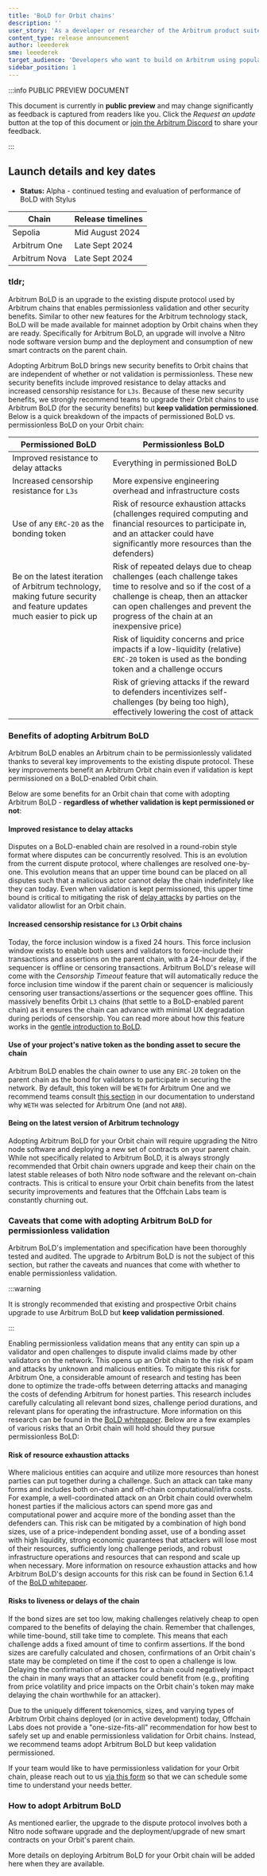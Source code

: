 ```yaml
---
title: 'BoLD for Orbit chains'
description: ''
user_story: 'As a developer or researcher of the Arbitrum product suite, I want to learn about BoLD, a next-generation dispute protocol that enables permissionless validation.'
content_type: release announcement
author: leeederek
sme: leeederek
target_audience: 'Developers who want to build on Arbitrum using popular programming languages, like Rust'
sidebar_position: 1
---
```


:::info PUBLIC PREVIEW DOCUMENT

This document is currently in **public preview** and may change significantly as feedback is captured from readers like you. Click the _Request an update_ button at the top of this document or [join the Arbitrum Discord](https://discord.gg/arbitrum) to share your feedback.

:::


## Launch details and key dates

- **Status:** Alpha - continued testing and evaluation of performance of BoLD with Stylus

| Chain            | Release timelines                                           |
|------------------|-------------------------------------------------------------|
| Sepolia | Mid August 2024                                             |
| <a data-quicklook-from="arbitrum-one">Arbitrum One</a>     | Late Sept 2024                                              |
| <a data-quicklook-from="arbitrum-nova">Arbitrum Nova</a>    | Late Sept 2024                                              |


### tldr;

Arbitrum BoLD is an upgrade to the existing dispute protocol used by Arbitrum chains that enables permissionless validation and other security benefits. Similar to other new features for the Arbitrum technology stack, BoLD will be made available for mainnet adoption by Orbit chains when they are ready. Specifically for Arbitrum BoLD, an upgrade will involve a Nitro node software version bump and the deployment and consumption of new smart contracts on the parent chain.

Adopting <a data-quicklook-from="bold">Arbitrum BoLD</a> brings new security benefits to Orbit chains that are independent of whether or not validation is permissionless. These new security benefits include improved resistance to delay attacks and increased censorship resistance for `L3s`. Because of these new security benefits, we strongly recommend teams to upgrade their Orbit chains to use Arbitrum BoLD (for the security benefits) but **keep validation permissioned**. Below is a quick breakdown of the impacts of permissioned BoLD vs. permissionless BoLD on your Orbit chain:

| Permissioned BoLD                           | Permissionless BoLD                              |
|--------------------------------------------- |--------------------------------------------------|
| Improved resistance to delay attacks         | Everything in permissioned BoLD                  |
| Increased censorship resistance for `L3s`     | More expensive engineering overhead and infrastructure costs |
| Use of any `ERC-20` as the bonding token    | Risk of resource exhaustion attacks (challenges required computing and financial resources to participate in, and an attacker could have significantly more resources than the defenders)              |
| Be on the latest iteration of Arbitrum technology, making future security and feature updates much easier to pick up | Risk of repeated delays due to cheap challenges (each challenge takes time to resolve and so if the cost of a challenge is cheap, then an attacker can open challenges and prevent the progress of the chain at an inexpensive price) |
|                                             | Risk of liquidity concerns and price impacts if a low-liquidity (relative) `ERC-20` token is used as the bonding token and a challenge occurs |
|                                             | Risk of grieving attacks if the reward to defenders incentivizes self-challenges (by being too high), effectively lowering the cost of attack |


### Benefits of adopting Arbitrum BoLD

Arbitrum BoLD enables an Arbitrum chain to be permissionlessly validated thanks to several key improvements to the existing dispute protocol. These key improvements benefit an Arbitrum Orbit chain even if validation is kept permissioned on a BoLD-enabled Orbit chain. 

Below are some benefits for an Orbit chain that come with adopting Arbitrum BoLD - **regardless of whether validation is kept permissioned or not**:

#### Improved resistance to delay attacks
Disputes on a BoLD-enabled chain are resolved in a round-robin style format where disputes can be concurrently resolved. This is an evolution from the current dispute protocol, where challenges are resolved one-by-one. This evolution means that an upper time bound can be placed on all disputes such that a malicious actor cannot delay the chain indefinitely like they can today. Even when validation is kept permissioned, this upper time bound is critical to mitigating the risk of [delay attacks](https://medium.com/offchainlabs/solutions-to-delay-attacks-on-rollups-434f9d05a07a) by parties on the validator allowlist for an Orbit chain.

#### Increased censorship resistance for `L3` Orbit chains
Today, the force inclusion window is a fixed 24 hours. This force inclusion window exists to enable both users and validators to force-include their transactions and assertions on the parent chain, with a 24-hour delay, if the sequencer is offline or censoring transactions. Arbitrum BoLD's release will come with the *Censorship Timeout* feature that will automatically reduce the force inclusion time window if the parent chain or sequencer is maliciously censoring user transactions/assertions or the sequencer goes offline. This massively benefits Orbit `L3` chains (that settle to a BoLD-enabled parent chain) as it ensures the chain can advance with minimal UX degradation during periods of censorship. You can read more about how this feature works in the [gentle introduction to BoLD](https://docs.arbitrum.io/how-arbitrum-works/bold/gentle-introduction#q-how-do-bold-based-l3s-challenge-periods-operate-considering-the-worst-case-scenario).

#### Use of your project's native token as the bonding asset to secure the chain
Arbitrum BoLD enables the chain owner to use any `ERC-20` token on the parent chain as the bond for validators to participate in securing the network. By default, this token will be `WETH` for Arbitrum One and we recommend teams consult [this section](https://docs.arbitrum.io/how-arbitrum-works/bold/gentle-introduction#q-why-is-arb-not-the-bonding-token-used-in-bold-on-arbitrum-one) in our documentation to understand why `WETH` was selected for Arbitrum One (and not `ARB`).

#### Being on the latest version of Arbitrum technology
Adopting Arbitrum BoLD for your Orbit chain will require upgrading the Nitro node software and deploying a new set of contracts on your parent chain. While not specifically related to Arbitrum BoLD, it is always strongly recommended that Orbit chain owners upgrade and keep their chain on the latest stable releases of both Nitro node software and the relevant on-chain contracts. This is critical to ensure your Orbit chain benefits from the latest security improvements and features that the Offchain Labs team is constantly churning out.

### Caveats that come with adopting Arbitrum BoLD for permissionless validation

Arbitrum BoLD's implementation and specification have been thoroughly tested and audited. The upgrade to Arbitrum BoLD is not the subject of this section, but rather the caveats and nuances that come with whether to enable permissionless validation. 

:::warning

It is strongly recommended that existing and prospective Orbit chains upgrade to use Arbitrum BoLD but **keep validation permissioned**.

:::

Enabling permissionless validation means that any entity can spin up a validator and open challenges to dispute invalid claims made by other validators on the network. This opens up an Orbit chain to the risk of spam and attacks by unknown and malicious entities. To mitigate this risk for Arbitrum One, a considerable amount of research and testing has been done to optimize the trade-offs between deterring attacks and managing the costs of defending Arbitrum for honest parties. This research includes carefully calculating all relevant bond sizes, challenge period durations, and relevant plans for operating the infrastructure. More information on this research can be found in the [BoLD whitepaper](https://arxiv.org/abs/2404.10491). Below are a few examples of various risks that an Orbit chain will hold should they pursue permissionless BoLD:

#### Risk of resource exhaustion attacks
Where malicious entities can acquire and utilize more resources than honest parties can put together during a challenge. Such an attack can take many forms and includes both on-chain and off-chain computational/infra costs. For example, a well-coordinated attack on an Orbit chain could overwhelm honest parties if the malicious actors can spend more gas and computational power and acquire more of the bonding asset than the defenders can. This risk can be mitigated by a combination of high bond sizes, use of a price-independent bonding asset, use of a bonding asset with high liquidity, strong economic guarantees that attackers will lose most of their resources, sufficiently long challenge periods, and robust infrastructure operations and resources that can respond and scale up when necessary. More information on resource exhaustion attacks and how Arbitrum BoLD's design accounts for this risk can be found in Section 6.1.4 of the [BoLD whitepaper](https://arxiv.org/abs/2404.10491).

#### Risks to liveness or delays of the chain
If the bond sizes are set too low, making challenges relatively cheap to open compared to the benefits of delaying the chain. Remember that challenges, while time-bound, still take time to complete. This means that each challenge adds a fixed amount of time to confirm assertions. If the bond sizes are carefully calculated and chosen, confirmations of an Orbit chain's state may be completed on time if the cost to open a challenge is low. Delaying the confirmation of assertions for a chain could negatively impact the chain in many ways that an attacker could benefit from (e.g., profiting from price volatility and price impacts on the Orbit chain's token may make delaying the chain worthwhile for an attacker).

Due to the uniquely different tokenomics, sizes, and varying types of <a data-quicklook-from= "arbitrum-orbit">Arbitrum Orbit</a> chains deployed (or in active development) today, <a data-quicklook-from= "offchain-labs">Offchain Labs</a> does not provide a "one-size-fits-all" recommendation for how best to safely set up and enable permissionless validation for Orbit chains. Instead, we recommend teams adopt Arbitrum BoLD but keep validation permissioned. 

If your team would like to have permissionless validation for your Orbit chain, please reach out to us [via this form](https://docs.google.com/forms/d/e/1FAIpQLSe5YWxFbJ8DgWcDNbIW2YYuTRmegtx2FHObym00_sOt0kq4wA/viewform) so that we can schedule some time to understand your needs better.

### How to adopt Arbitrum BoLD

As mentioned earlier, the upgrade to the dispute protocol involves both a Nitro node software upgrade and the deployment/upgrade of new smart contracts on your Orbit's parent chain.

More details on deploying Arbitrum BoLD for your Orbit chain will be added here when they are available.
